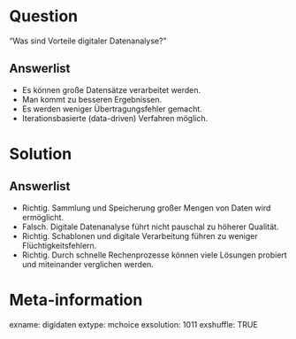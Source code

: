 Question
========
"Was sind Vorteile digitaler Datenanalyse?"

Answerlist
----------
* Es können große Datensätze verarbeitet werden.
* Man kommt zu besseren Ergebnissen.
* Es werden weniger Übertragungsfehler gemacht.
* Iterationsbasierte (data-driven) Verfahren möglich.


Solution
========

Answerlist
----------
* Richtig. Sammlung und Speicherung großer Mengen von Daten wird ermöglicht.
* Falsch. Digitale Datenanalyse führt nicht pauschal zu höherer Qualität.
* Richtig. Schablonen und digitale Verarbeitung führen zu weniger Flüchtigkeitsfehlern.
* Richtig. Durch schnelle Rechenprozesse können viele Lösungen probiert und miteinander verglichen werden.

    
Meta-information
================
exname: digidaten
extype: mchoice 
exsolution: 1011
exshuffle: TRUE
